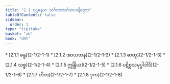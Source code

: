 ```yaml
---
title: "2.1 ပဌမနယ သင်္ဂဟာသင်္ဂဟပဒနိဒ္ဒေသ"
tableOfContents: false
sidebar:
  order: 1
type: "tipitaka"
basket: "ab"
book: "dht"
---
```



<DynamicBreadcrumb />



<TableOfContents book="dht" section="2.1">
* [2.1.1 ခန္ဓ](2-1/2-1-1)
* [2.1.2 အာယတန](2-1/2-1-2)
* [2.1.3 ဓာတု](2-1/2-1-3)
* [2.1.4 သစ္စ](2-1/2-1-4)
* [2.1.5 ဣန္ဒြိယ](2-1/2-1-5)
* [2.1.6 ပဋိစ္စသမုပ္ပါဒါဒိ](2-1/2-1-6)
* [2.1.7 တိက](2-1/2-1-7)
* [2.1.8 ဒုက](2-1/2-1-8)
</TableOfContents>